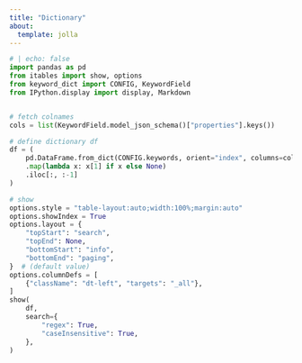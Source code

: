 ```yaml
---
title: "Dictionary"
about:
  template: jolla
---
```


<style></style>
<div class="itables">
<link rel="stylesheet" type="text/css" href="https://cdn.datatables.net/1.13.1/css/jquery.dataTables.min.css">
<script type="text/javascript" src="http://cdn.mathjax.org/mathjax/latest/MathJax.js?config=TeX-AMS-MML_HTMLorMML"></script>
<script type="text/x-mathjax-config">
MathJax.Hub.Config({tex2jax: {inlineMath: [['$','$'], ['\\(','\\)']]}});
MathJax.Hub.Queue(["Typeset",MathJax.Hub]);
</script>
</div>

```python
# | echo: false
import pandas as pd
from itables import show, options
from keyword_dict import CONFIG, KeywordField
from IPython.display import display, Markdown


# fetch colnames
cols = list(KeywordField.model_json_schema()["properties"].keys())

# define dictionary df
df = (
    pd.DataFrame.from_dict(CONFIG.keywords, orient="index", columns=cols)
    .map(lambda x: x[1] if x else None)
    .iloc[:, :-1]
)

# show
options.style = "table-layout:auto;width:100%;margin:auto"
options.showIndex = True
options.layout = {
    "topStart": "search",
    "topEnd": None,
    "bottomStart": "info",
    "bottomEnd": "paging",
}  # (default value)
options.columnDefs = [
    {"className": "dt-left", "targets": "_all"},
]
show(
    df,
    search={
        "regex": True,
        "caseInsensitive": True,
    },
)
```
